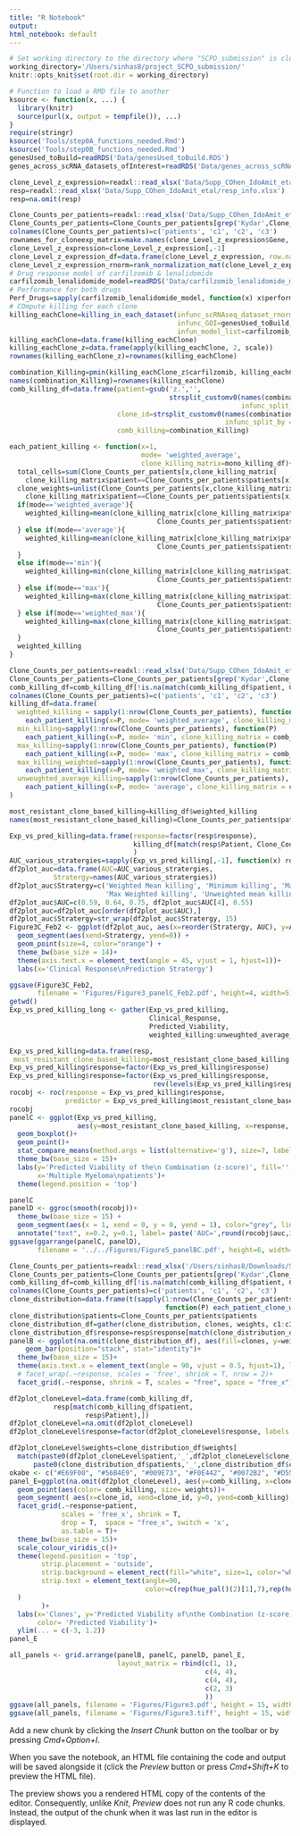 ```yaml
---
title: "R Notebook"
output:
html_notebook: default
---
```


```r
# Set working directory to the directory where "SCPO_submission" is cloned.
working_directory='/Users/sinhas8/project_SCPO_submission/'
knitr::opts_knit$set(root.dir = working_directory)
```
<!-- Plot Figure 3: Prediction in multiple myeloma cohort.-->
```r
# Function to load a RMD file to another
ksource <- function(x, ...) {
  library(knitr)
  source(purl(x, output = tempfile()), ...)
}
require(stringr)
ksource('Tools/step0A_functions_needed.Rmd')
ksource('Tools/step0B_functions_needed.Rmd')
genesUsed_toBuild=readRDS('Data/genesUsed_toBuild.RDS')
genes_across_scRNA_datasets_ofInterest=readRDS('Data/genes_across_scRNA_datasets_ofInterest.RDS')
```
<!-- Load Files and Preprocess -->
```r
clone_Level_z_expression=readxl::read_xlsx('Data/Supp_COhen_IdoAmit_etal/clone_Level_z_expression.xlsx', skip = 2)
resp=readxl::read_xlsx('Data/Supp_COhen_IdoAmit_etal/resp_info.xlsx')
resp=na.omit(resp)
```
<!-- #Combination Killing (Min killing Principle) -->
```r
Clone_Counts_per_patients=readxl::read_xlsx('Data/Supp_COhen_IdoAmit_etal/Clone_Counts_per_patients.xlsx', sheet = 2)
Clone_Counts_per_patients=Clone_Counts_per_patients[grep('Kydar',Clone_Counts_per_patients$...1),]
colnames(Clone_Counts_per_patients)=c('patients', 'c1', 'c2', 'c3')
rownames_for_cloneexp_matrix=make.names(clone_Level_z_expression$Gene, unique = T)
clone_Level_z_expression=clone_Level_z_expression[,-1]
clone_Level_z_expression_df=data.frame(clone_Level_z_expression, row.names = rownames_for_cloneexp_matrix)
clone_Level_z_expression_rnorm=rank_normalization_mat(clone_Level_z_expression_df[genesUsed_toBuild,])
# Drug response model of carfilzomib & lenalidomide
carfilzomib_lenalidomide_model=readRDS('Data/carfilzomib_lenalidomide_model.RDS')
# Performance for both drugs
Perf_Drugs=sapply(carfilzomib_lenalidomide_model, function(x) x$performance_in_scRNA)
# COmpute killing for each clone
killing_eachClone=killing_in_each_dataset(infunc_scRNAseq_dataset_rnorm=clone_Level_z_expression_rnorm,
                                          infunc_GOI=genesUsed_toBuild,
                                          infun_model_list=carfilzomib_lenalidomide_model)
killing_eachClone=data.frame(killing_eachClone)
killing_eachClone_z=data.frame(apply(killing_eachClone, 2, scale))
rownames(killing_eachClone_z)=rownames(killing_eachClone)
```
<!-- IDA-basec combination killing -->
```r
combination_Killing=pmin(killing_eachClone_z$carfilzomib, killing_eachClone_z$lenalidomide)
names(combination_Killing)=rownames(killing_eachClone)
comb_killing_df=data.frame(patient=gsub('z.','',
                                        strsplit_customv0(names(combination_Killing),
                                                          infunc_split_by = '_', retreving_onject_id = 1)),
                           clone_id=strsplit_customv0(names(combination_Killing),
                                                      infunc_split_by = '_', retreving_onject_id = 2),
                           comb_killing=combination_Killing)
```
<!-- How to create a patient level killing from clone-level killing -->
```r
each_patient_killing <- function(x=1,
                                 mode= 'weighted_average',
                                 clone_killing_matrix=mono_killing_df){
  total_cells=sum(Clone_Counts_per_patients[x,clone_killing_matrix[
    clone_killing_matrix$patient==Clone_Counts_per_patients$patients[x],]$clone_id])
  clone_weights=unlist(Clone_Counts_per_patients[x,clone_killing_matrix[
    clone_killing_matrix$patient==Clone_Counts_per_patients$patients[x],]$clone_id]/total_cells)
  if(mode=='weighted_average'){
    weighted_killing=mean(clone_killing_matrix[clone_killing_matrix$patient==
                                     Clone_Counts_per_patients$patients[x],]$comb_killing*clone_weights)
  } else if(mode=='average'){
    weighted_killing=mean(clone_killing_matrix[clone_killing_matrix$patient==
                                     Clone_Counts_per_patients$patients[x],]$comb_killing)
  }
  else if(mode=='min'){
    weighted_killing=min(clone_killing_matrix[clone_killing_matrix$patient==
                                     Clone_Counts_per_patients$patients[x],]$comb_killing)
  } else if(mode=='max'){
    weighted_killing=max(clone_killing_matrix[clone_killing_matrix$patient==
                                     Clone_Counts_per_patients$patients[x],]$comb_killing)
  } else if(mode=='weighted_max'){
    weighted_killing=max(clone_killing_matrix[clone_killing_matrix$patient==
                                     Clone_Counts_per_patients$patients[x],]$comb_killing*clone_weights)
  }
  weighted_killing
}
```


<!-- #Most resistant clone may represent patient response the best -->
```r
Clone_Counts_per_patients=readxl::read_xlsx('Data/Supp_COhen_IdoAmit_etal/Clone_Counts_per_patients.xlsx', sheet = 2)
Clone_Counts_per_patients=Clone_Counts_per_patients[grep('Kydar',Clone_Counts_per_patients$...1),]
comb_killing_df=comb_killing_df[!is.na(match(comb_killing_df$patient, Clone_Counts_per_patients$...1)),]
colnames(Clone_Counts_per_patients)=c('patients', 'c1', 'c2', 'c3')
killing_df=data.frame(
  weighted_killing = sapply(1:nrow(Clone_Counts_per_patients), function(P)
    each_patient_killing(x=P, mode= 'weighted_average', clone_killing_matrix = comb_killing_df)) ,
  min_killing=sapply(1:nrow(Clone_Counts_per_patients), function(P)
    each_patient_killing(x=P, mode= 'min', clone_killing_matrix = comb_killing_df)),
  max_killing=sapply(1:nrow(Clone_Counts_per_patients), function(P)
    each_patient_killing(x=P, mode= 'max', clone_killing_matrix = comb_killing_df)),
  max_killing_weighted=sapply(1:nrow(Clone_Counts_per_patients), function(P)
    each_patient_killing(x=P, mode= 'weighted_max', clone_killing_matrix = comb_killing_df)),
  unweughted_average_killing=sapply(1:nrow(Clone_Counts_per_patients), function(P)
    each_patient_killing(x=P, mode= 'average', clone_killing_matrix = comb_killing_df))
)
```
<!-- Choose the mode of Clone to Patient transformation -->
```r
most_resistant_clone_based_killing=killing_df$weighted_killing
names(most_resistant_clone_based_killing)=Clone_Counts_per_patients$patients

```
<!-- Testing each of the four stratergies -->
```r
Exp_vs_pred_killing=data.frame(response=factor(resp$response),
                               killing_df[match(resp$Patient, Clone_Counts_per_patients$patients),] 
                               )
AUC_various_stratergies=sapply(Exp_vs_pred_killing[,-1], function(x) roc(Exp_vs_pred_killing$response, x)$auc)
df2plot_auc=data.frame(AUC=AUC_various_stratergies, 
           Stratergy=names(AUC_various_stratergies))
df2plot_auc$Stratergy=c('Weighted Mean killing', 'Minimum killing', 'Max Killing',
                        'Max Weighted killing', 'Unweighted mean killing')
df2plot_auc$AUC=c(0.59, 0.64, 0.75, df2plot_auc$AUC[4], 0.55)
df2plot_auc=df2plot_auc[order(df2plot_auc$AUC),]
df2plot_auc$Stratergy=str_wrap(df2plot_auc$Stratergy, 15)
Figure3C_Feb2 <- ggplot(df2plot_auc, aes(x=reorder(Stratergy, AUC), y=AUC))+
  geom_segment(aes(xend=Stratergy, yend=0)) +
  geom_point(size=4, color="orange") +
  theme_bw(base_size = 14)+
  theme(axis.text.x = element_text(angle = 45, vjust = 1, hjust=1))+
  labs(x='Clinical Response\nPrediction Stratergy')

ggsave(Figure3C_Feb2,
       filename = 'Figures/Figure3_panelC_Feb2.pdf', height=4, width=5)
getwd()
Exp_vs_pred_killing_long <- gather(Exp_vs_pred_killing,
                                   Clinical_Response,
                                   Predicted_Viability,
                                   weighted_killing:unweughted_average_killing, factor_key=TRUE)
```

<!-- # Exp vs Predicted -->
```r
Exp_vs_pred_killing=data.frame(resp,
 most_resistant_clone_based_killing=most_resistant_clone_based_killing[match(resp$Patient, names(most_resistant_clone_based_killing))])
Exp_vs_pred_killing$response=factor(Exp_vs_pred_killing$response)
Exp_vs_pred_killing$response=factor(Exp_vs_pred_killing$response,
                                    rev(levels(Exp_vs_pred_killing$response)))
rocobj <- roc(response = Exp_vs_pred_killing$response,
              predictor = Exp_vs_pred_killing$most_resistant_clone_based_killing)
rocobj
panelC <- ggplot(Exp_vs_pred_killing,
                 aes(y=most_resistant_clone_based_killing, x=response, color=response))+
  geom_boxplot()+
  geom_point()+
  stat_compare_means(method.args = list(alternative='g'), size=7, label = 'p', label.x = 1.2, label.y=0.7)+
  theme_bw(base_size = 15)+
  labs(y='Predicted Viability of the\n Combination (z-score)', fill='',
       x='Multiple Myeloma\npatients')+
  theme(legend.position = 'top')

panelC
panelD <- ggroc(smooth(rocobj))+
  theme_bw(base_size = 15) +
  geom_segment(aes(x = 1, xend = 0, y = 0, yend = 1), color="grey", linetype="dashed")+
  annotate("text", x=0.2, y=0.1, label= paste('AUC=',round(rocobj$auc,3)), size=5)
ggsave(ggarrange(panelC, panelD),
       filename = '../../Figures/Figure5_panelBC.pdf', height=6, width=12)
```
<!-- Panel 3A -->
```r
Clone_Counts_per_patients=readxl::read_xlsx('/Users/sinhas8/Downloads/Supp_COhen_IdoAmit_etal/Clone_Counts_per_patients.xlsx', sheet = 2)
Clone_Counts_per_patients=Clone_Counts_per_patients[grep('Kydar',Clone_Counts_per_patients$...1),]
comb_killing_df=comb_killing_df[!is.na(match(comb_killing_df$patient, Clone_Counts_per_patients$...1)),]
colnames(Clone_Counts_per_patients)=c('patients', 'c1', 'c2', 'c3')
clone_distribution=data.frame(t(sapply(1:nrow(Clone_Counts_per_patients),
                                       function(P) each_patient_clone_weights(x=P, mode= 'weighted_average'))))
clone_distribution$patients=Clone_Counts_per_patients$patients
clone_distribution_df=gather(clone_distribution, clones, weights, c1:c3)
clone_distribution_df$response=resp$response[match(clone_distribution_df$patients, (resp$Patient))]
panelB <- ggplot(na.omit(clone_distribution_df), aes(fill=clones, y=weights, x=patients)) + 
    geom_bar(position="stack", stat="identity")+
  theme_bw(base_size = 15)+
  theme(axis.text.x = element_text(angle = 90, vjust = 0.5, hjust=1), legend.position = 'top')+
  # facet_wrap(.~response, scales = 'free', shrink = T, nrow = 2)+
  facet_grid(.~response, shrink = T, scales = "free", space = "free_x")
```
<!-- Clone level plot -->
```r
df2plot_cloneLevel=data.frame(comb_killing_df,
           resp[match(comb_killing_df$patient,
                   resp$Patient),])
df2plot_cloneLevel=na.omit(df2plot_cloneLevel)
df2plot_cloneLevel$response=factor(df2plot_cloneLevel$response, labels = c('NR', 'R'))

df2plot_cloneLevel$weights=clone_distribution_df$weights[
  match(paste0(df2plot_cloneLevel$patient,'_',df2plot_cloneLevel$clone_id),
      paste0(clone_distribution_df$patients,'_',clone_distribution_df$clones))]
okabe <- c("#E69F00", "#56B4E9", "#009E73", "#F0E442", "#0072B2", "#D55E00", "#CC79A7")
panel_E=ggplot(na.omit(df2plot_cloneLevel), aes(y=comb_killing, x=clone_id))+
  geom_point(aes(color= comb_killing, size= weights))+
  geom_segment( aes(x=clone_id, xend=clone_id, y=0, yend=comb_killing), color="black")+
  facet_grid(.~response+patient,
             scales = 'free_x', shrink = T,
             drop = T,  space = "free_x", switch = 'x',
             as.table = T)+
  theme_bw(base_size = 15)+
  scale_colour_viridis_c()+
  theme(legend.position = 'top',
        strip.placement = 'outside',
        strip.background = element_rect(fill="white", size=1, color="white"),
        strip.text = element_text(angle=90,
                                  color=c(rep(hue_pal()(2)[1],7),rep(hue_pal()(2)[2],21))
  )
        )+
  labs(x='Clones', y='Predicted Viability of\nthe Combination (z-score)',size= 'Proportion in Tumor',
       color= 'Predicted Viability')+
  ylim(... = c(-3, 1.2))
panel_E
```

```r
all_panels <- grid.arrange(panelB, panelC, panelD, panel_E,
                           layout_matrix = rbind(c(1, 1),
                                                 c(4, 4),
                                                 c(4, 4),
                                                 c(2, 3)
                                                 ))
ggsave(all_panels, filename = 'Figures/Figure3.pdf', height = 15, width = 10)
ggsave(all_panels, filename = 'Figures/Figure3.tiff', height = 15, width = 10)
```

Add a new chunk by clicking the *Insert Chunk* button on the toolbar or by pressing *Cmd+Option+I*.

When you save the notebook, an HTML file containing the code and output will be saved alongside it (click the *Preview* button or press *Cmd+Shift+K* to preview the HTML file). 

The preview shows you a rendered HTML copy of the contents of the editor. Consequently, unlike *Knit*, *Preview* does not run any R code chunks. Instead, the output of the chunk when it was last run in the editor is displayed.
